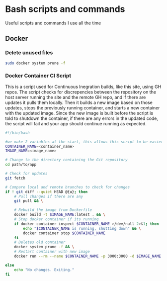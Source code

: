 # Bash scripts and commands
Useful scripts and commands I use all the time
## Docker

### Delete unused files

```bash 
sudo docker system prune -f
```



### Docker Container CI Script
This is a script used for Continuous Inegration builds, like this site, using GH repos. The script checks for discrepencies between the repository on the host server running the site and the remote GH repo, and if there are updates it pulls them locally. Then it builds a new image based on those updates, stops the previously running container, and starts a new container with the updated image. Since the new image is built before the script is told to shutdown the container, if there are any errors in the updated code, the script will fail and your app should continue running as expected. 
```bash
#!/bin/bash

#we make 2 variables at the start, this allows this script to be easier to copy and paste for different containers with less retyping
CONTAINER_NAME=<container_name>
IMAGE_NAME=<image_name>

# Change to the directory containing the Git repository
cd path/to/app

# Check for updates
git fetch

# Compare local and remote branches to check for changes
if ! git diff --quiet HEAD @{u}; then
    # Pull changes if there are any
    git pull && \

    # Rebuild the image from Dockerfile
    docker build -t $IMAGE_NAME:latest . && \
    # Stop docker container if its running
    if docker container inspect $CONTAINER_NAME >/dev/null 2>&1; then
        echo "$CONTAINER_NAME is running, shutting down" && \
        docker container stop $CONTAINER_NAME
    fi
    # Deletes old container
    docker system prune -f && \
    # Restart container with new image
    docker run --rm --name $CONTAINER_NAME -p 3000:3000 -d $IMAGE_NAME:latest

else
    echo "No changes. Exiting."
fi
```